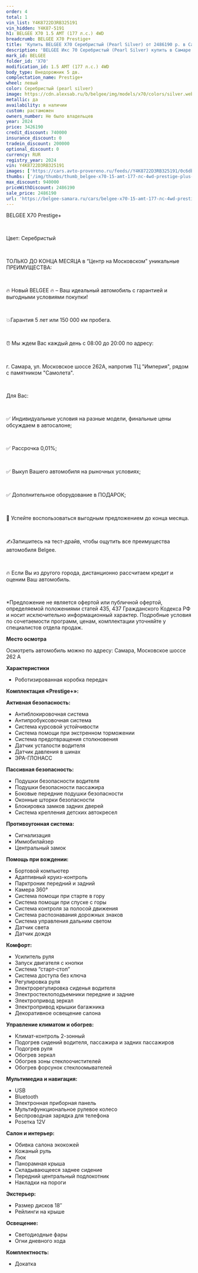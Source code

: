 ```yaml
---
order: 4
total: 1
vin_list: Y4K8722D3RB325191
vin_hidden: Y4K87-5191
h1: BELGEE X70 1.5 AMT (177 л.с.) 4WD
breadcrumb: BELGEE X70 Prestige+
title: 'Купить BELGEE X70 Серебристый (Pearl Silver) от 2486190 р. в Самаре. Цены и комплектации на новые авто в автосалоне официального дилера BELGEE'
description: 'BELGEE Икс 70 Серебристый (Pearl Silver) купить в Самаре. Кредит от 0,01%, авторассрочка, скидки на все автомобили от розничной цены. Гарантия 3 года или 100 000 км. Звонить по тел.: +7 (846) 377-73-00'
mark_id: BELGEE
folder_id: 'X70'
modification_id: 1.5 AMT (177 л.с.) 4WD
body_type: Внедорожник 5 дв.
complectation_name: Prestige+
wheel: левый
color: Серебристый (pearl silver)
image: https://cdn.alexsab.ru/b/belgee/img/models/x70/colors/silver.webp
metallic: да
availability: в наличии
custom: растаможен
owners_number: Не было владельцев
year: 2024
price: 3426190
credit_discount: 740000
insurance_discount: 0
tradein_discount: 200000
optional_discount: 0
currency: RUR
registry_year: 2024
vin: Y4K8722D3RB325191
images: ['https://cars.avto-provereno.ru/feeds//Y4K8722D3RB325191/0c6db66b6b923e0a7bee506466018ebc.jpg', 'https://cars.avto-provereno.ru/feeds//Y4K8722D3RB325191/8069c1a2df5782bdd49e3ed0db98d668.jpg', 'https://cars.avto-provereno.ru/feeds//Y4K8722D3RB325191/f4209e6259f20fad75e64fe3ee6a16cd.jpg', 'https://cars.avto-provereno.ru/feeds//Y4K8722D3RB325191/90e601692ab052b78ae6e7a06b517107.jpg', 'https://cars.avto-provereno.ru/feeds//Y4K8722D3RB325191/6d53b7c258a357528971901536ac749e.jpg', 'https://cars.avto-provereno.ru/feeds//Y4K8722D3RB325191/68ee0b636daa72933977b3d6fe92a2ec.jpg', 'https://cars.avto-provereno.ru/feeds//Y4K8722D3RB325191/81bb6956ace963581f711bab5303ba18.jpg', 'https://cars.avto-provereno.ru/feeds//Y4K8722D3RB325191/059eb5a8fe3a9eadb3582a78e110d866.jpg', 'https://cars.avto-provereno.ru/feeds//Y4K8722D3RB325191/0ac45672c1f3814cf78173eb84cf2485.jpg', 'https://cars.avto-provereno.ru/feeds//Y4K8722D3RB325191/cd3cb24e902bf4994979985fc9bb1c19.jpg', 'https://cars.avto-provereno.ru/feeds//Y4K8722D3RB325191/3bcdc6601e11ae2ba16675356aa46755.jpg', 'https://cars.avto-provereno.ru/feeds//Y4K8722D3RB325191/b9acf481b024d05dda2cf9d42e326d3c.jpg', 'https://cars.avto-provereno.ru/feeds//Y4K8722D3RB325191/982bb928703e6cb603074597f1dab14f.jpg', 'https://cars.avto-provereno.ru/feeds//Y4K8722D3RB325191/8bfe0b56a9d72c115f0ed68fccaa26dc.jpg', 'https://s1.maxposter.ru/photo/9818/6959911/orig/2e38186cc1fc1b4fb85149d0b0bb7314.jpg?sid=14&7197587ae83d987b4678bcdf02a702f3', 'https://s1.maxposter.ru/photo/9818/6959911/orig/d6c740b90ee6960a6a63ef307bc9bf0c.jpg?sid=14&7197587ae83d987b4678bcdf02a702f3', 'https://s1.maxposter.ru/photo/9818/6959911/orig/a1c5fb259b6503c510b43177eec6f770.jpg?sid=14&7197587ae83d987b4678bcdf02a702f3', 'https://s1.maxposter.ru/photo/9818/6959911/orig/8fdb47b5d8df730a1a4562053cfdcf9d.jpg?sid=14&7197587ae83d987b4678bcdf02a702f3', 'https://s1.maxposter.ru/photo/9818/6959911/orig/554e2a1a44e6d500f7ec3f538b45a8da.jpg?sid=14&7197587ae83d987b4678bcdf02a702f3', 'https://s1.maxposter.ru/photo/9818/6959911/orig/c6de8407a9befd4bfee07bb75369641e.jpg?sid=14&7197587ae83d987b4678bcdf02a702f3', 'https://s1.maxposter.ru/photo/9818/6959911/orig/43053603fad37c63a7e3350c3589ac1a.jpg?sid=14&7197587ae83d987b4678bcdf02a702f3', 'https://s1.maxposter.ru/photo/9818/6959911/orig/b67860ee65b64ff08ce527d0017867c1.jpg?sid=14&7197587ae83d987b4678bcdf02a702f3', 'https://s1.maxposter.ru/photo/9818/6959911/orig/f1899f9e0d5da5dd0b6b5c363e304de7.jpg?sid=14&7197587ae83d987b4678bcdf02a702f3', 'https://s1.maxposter.ru/photo/9818/6959911/orig/0665996c2cb33ee50426d3527d273563.jpg?sid=14&7197587ae83d987b4678bcdf02a702f3', 'https://s1.maxposter.ru/photo/9818/6959911/orig/efad83591267549f31fb1563f3b5b8bc.jpg?sid=14&7197587ae83d987b4678bcdf02a702f3', 'https://s1.maxposter.ru/photo/9818/6959911/orig/d2f122a5bd1d326b389290834b566571.jpg?sid=14&7197587ae83d987b4678bcdf02a702f3', 'https://s1.maxposter.ru/photo/9818/6959911/orig/08c5fc3b1ed1be3683479854c2084056.jpg?sid=14&7197587ae83d987b4678bcdf02a702f3', 'https://s1.maxposter.ru/photo/9818/6959911/orig/bc87a24a18014536148113ea5679c1b7.jpg?sid=14&7197587ae83d987b4678bcdf02a702f3', 'https://s1.maxposter.ru/photo/9818/6959911/orig/214f82e7210e5c38d3572406b559bc5c.jpg?sid=14&7197587ae83d987b4678bcdf02a702f3', 'https://s1.maxposter.ru/photo/9818/6959911/orig/ba51836a45e8010f4014b7a4e8cb3978.jpg?sid=14&7197587ae83d987b4678bcdf02a702f3', 'https://s1.maxposter.ru/photo/9818/6959911/orig/13158e5cad1eb759c286c93da1cc28c1.jpg?sid=14&7197587ae83d987b4678bcdf02a702f3', 'https://s1.maxposter.ru/photo/9818/6959911/orig/da2460824817dc5493f7b054b6723b80.jpg?sid=14&7197587ae83d987b4678bcdf02a702f3', 'https://s1.maxposter.ru/photo/9818/6959911/orig/fa64a1de8bebab6a80a8cfede16d79a3.jpg?sid=14&7197587ae83d987b4678bcdf02a702f3', 'https://s1.maxposter.ru/photo/9818/6959911/orig/9a5a253f8164bc22bc3412d2759026aa.jpg?sid=14&7197587ae83d987b4678bcdf02a702f3', 'https://s1.maxposter.ru/photo/9818/6959911/orig/c08b44bf0bc98075216db44adc84cf74.jpg?sid=14&7197587ae83d987b4678bcdf02a702f3', 'https://s1.maxposter.ru/photo/9818/6959911/orig/c55fb65a95fd21fd7eff89b8326ce66f.jpg?sid=14&7197587ae83d987b4678bcdf02a702f3', 'https://s1.maxposter.ru/photo/9818/6959911/orig/0d871b41b043019595c136568300c628.jpg?sid=14&7197587ae83d987b4678bcdf02a702f3']
thumbs: ['/img/thumbs/thumb_belgee-x70-15-amt-177-лс-4wd-prestige-plus-серебристый-pearl-silver-2024_18ebc_0.webp', '/img/thumbs/thumb_belgee-x70-15-amt-177-лс-4wd-prestige-plus-серебристый-pearl-silver-2024_8d668_1.webp', '/img/thumbs/thumb_belgee-x70-15-amt-177-лс-4wd-prestige-plus-серебристый-pearl-silver-2024_a16cd_2.webp', '/img/thumbs/thumb_belgee-x70-15-amt-177-лс-4wd-prestige-plus-серебристый-pearl-silver-2024_17107_3.webp', '/img/thumbs/thumb_belgee-x70-15-amt-177-лс-4wd-prestige-plus-серебристый-pearl-silver-2024_c749e_4.webp']
max_discount: 940000
priceWithDiscount: 2486190
sale_price: 2486190
url: 'https://belgee-samara.ru/cars/belgee-x70-15-amt-177-лс-4wd-prestige-plus-серебристый-pearl-silver-2024/'
---
```

<p>
 <p>
  ВЕLGEЕ X70 Prestige+
  <br/>
 </p>
 <br/>
 <p>
  Цвет: Серебристый
  <br/>
 </p>
 <br/>
 <p>
  TOЛЬКО ДО KОНЦA MЕСЯЦА в “Центр на Московском” уникальныe ПPЕИMУЩЕСТВА:
  <br/>
 </p>
 <br/>
 <p>
  🔥 Новый ВЕLGЕЕ  🔥 – Ваш идеальный автомобиль с гарантией и выгодными условиями покупки!
  <br/>
 </p>
 <br/>
 <p>
  💥Гарантия 5 лет или 150 000 км пробега.
  <br/>
 </p>
 <br/>
 <p>
  ⏰ Мы ждем Вас каждый день с 08:00 до 20:00 по адресу:
  <br/>
 </p>
 <br/>
 <p>
  г. Самара, ул. Московское шоссе 262А, напротив ТЦ "Империя", рядом с памятником "Самолета".
  <br/>
 </p>
 <br/>
 <p>
  Для Вас:
  <br/>
 </p>
 <br/>
 <p>
  ✅ Индивидуальные условия на разные модели, финальные цены обсуждаем в автосалоне;
  <br/>
 </p>
 <br/>
 <p>
  ✅ Рассрочка 0,01%;
  <br/>
 </p>
 <br/>
 <p>
  ✅ Выкуп Вашего автомобиля на рыночных условиях;
  <br/>
 </p>
 <br/>
 <p>
  ✅ Дополнительное оборудование в ПОДАРОК;
  <br/>
 </p>
 <br/>
 <p>
  📆 Успейте воспользоваться выгодным предложением до конца месяца.
  <br/>
 </p>
 <br/>
 <p>
  ✍️Запишитесь на тест-драйв, чтобы ощутить все преимущества автомобиля Веlgее.
  <br/>
 </p>
 <br/>
 <p>
  🔥 Если Вы из другого города, дистанционно рассчитаем кредит и оценим Ваш автомобиль.
  <br/>
 </p>
 <br/>
 <p>
  *Предложение не является офертой или публичной офертой, определяемой положениями статей 435, 437 Гражданского Кодекса РФ и носит исключительно информационный характер. Подробные условия по сочетаемости программ, ценам, комплектации уточняйте у специалистов отдела продаж.
 </p>
 <p>
  <strong>
   Место осмотра
  </strong>
 </p>
 <p>
  Осмотреть автомобиль можно по адресу: Самара, Московское шоссе 262 А
 </p>
 <p>
  <strong>
   Характеристики
  </strong>
 </p>
 <ul>
  <li>
   Роботизированная коробка передач
  </li>
 </ul>
 <p>
  <strong>
   Комплектация «Prestige+»:
  </strong>
 </p>
 <p>
  <strong>
   Активная безопасность:
  </strong>
 </p>
 <ul>
  <li>
   Антиблокировочная система
  </li>
  <li>
   Антипробуксовочная система
  </li>
  <li>
   Система курсовой устойчивости
  </li>
  <li>
   Система помощи при экстренном торможении
  </li>
  <li>
   Система предотвращения столкновения
  </li>
  <li>
   Датчик усталости водителя
  </li>
  <li>
   Датчик давления в шинах
  </li>
  <li>
   ЭРА-ГЛОНАСС
  </li>
 </ul>
 <p>
  <strong>
   Пассивная безопасность:
  </strong>
 </p>
 <ul>
  <li>
   Подушки безопасности водителя
  </li>
  <li>
   Подушки безопасности пассажира
  </li>
  <li>
   Боковые передние подушки безопасности
  </li>
  <li>
   Оконные шторки безопасности
  </li>
  <li>
   Блокировка замков задних дверей
  </li>
  <li>
   Система крепления детских автокресел
  </li>
 </ul>
 <p>
  <strong>
   Противоугонная система:
  </strong>
 </p>
 <ul>
  <li>
   Сигнализация
  </li>
  <li>
   Иммобилайзер
  </li>
  <li>
   Центральный замок
  </li>
 </ul>
 <p>
  <strong>
   Помощь при вождении:
  </strong>
 </p>
 <ul>
  <li>
   Бортовой компьютер
  </li>
  <li>
   Адаптивный круиз-контроль
  </li>
  <li>
   Парктроник передний и задний
  </li>
  <li>
   Камера 360°
  </li>
  <li>
   Система помощи при старте в гору
  </li>
  <li>
   Система помощи при спуске с горы
  </li>
  <li>
   Система контроля за полосой движения
  </li>
  <li>
   Система распознавания дорожных знаков
  </li>
  <li>
   Система управления дальним светом
  </li>
  <li>
   Датчик света
  </li>
  <li>
   Датчик дождя
  </li>
 </ul>
 <p>
  <strong>
   Комфорт:
  </strong>
 </p>
 <ul>
  <li>
   Усилитель руля
  </li>
  <li>
   Запуск двигателя с кнопки
  </li>
  <li>
   Система “старт-стоп”
  </li>
  <li>
   Система доступа без ключа
  </li>
  <li>
   Регулировка руля
  </li>
  <li>
   Электрорегулировка сиденья водителя
  </li>
  <li>
   Электростеклоподъемники передние и задние
  </li>
  <li>
   Электропривод зеркал
  </li>
  <li>
   Электропривод крышки багажника
  </li>
  <li>
   Декоративное освещение салона
  </li>
 </ul>
 <p>
  <strong>
   Управление климатом и обогрев:
  </strong>
 </p>
 <ul>
  <li>
   Климат-контроль 2-зонный
  </li>
  <li>
   Подогрев сидений водителя, пассажира и задних пассажиров
  </li>
  <li>
   Подогрев руля
  </li>
  <li>
   Обогрев зеркал
  </li>
  <li>
   Обогрев зоны стеклоочистителей
  </li>
  <li>
   Обогрев форсунок стеклоомывателей
  </li>
 </ul>
 <p>
  <strong>
   Мультимедиа и навигация:
  </strong>
 </p>
 <ul>
  <li>
   USB
  </li>
  <li>
   Bluetooth
  </li>
  <li>
   Электронная приборная панель
  </li>
  <li>
   Мультифункциональное рулевое колесо
  </li>
  <li>
   Беспроводная зарядка для телефона
  </li>
  <li>
   Розетка 12V
  </li>
 </ul>
 <p>
  <strong>
   Салон и интерьер:
  </strong>
 </p>
 <ul>
  <li>
   Обивка салона экокожей
  </li>
  <li>
   Кожаный руль
  </li>
  <li>
   Люк
  </li>
  <li>
   Панорамная крыша
  </li>
  <li>
   Складывающееся заднее сидение
  </li>
  <li>
   Передний центральный подлокотник
  </li>
  <li>
   Накладки на пороги
  </li>
 </ul>
 <p>
  <strong>
   Экстерьер:
  </strong>
 </p>
 <ul>
  <li>
   Размер дисков 18″
  </li>
  <li>
   Рейлинги на крыше
  </li>
 </ul>
 <p>
  <strong>
   Освещение:
  </strong>
 </p>
 <ul>
  <li>
   Светодиодные фары
  </li>
  <li>
   Огни дневного хода
  </li>
 </ul>
 <p>
  <strong>
   Комплектность:
  </strong>
 </p>
 <ul>
  <li>
   Докатка
  </li>
 </ul>
</p>
